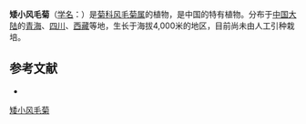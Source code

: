 {{Speciesbox
| name = 矮小风毛菊
| status = 
| status_system = 
| image =
| genus = Saussurea
| species = pumila
| authority = C. Winkl.
}}

'''矮小风毛菊'''（[[学名|学名]]：{{lang|la|''Saussurea pumila''}}）是[[菊科|菊科]][[风毛菊属|风毛菊属]]的植物，是中国的特有植物。分布于[[中国大陆|中国大陆]]的[[青海|青海]]、[[四川|四川]]、[[西藏|西藏]]等地，生长于海拔4,000米的地区，目前尚未由人工引种栽培。

== 参考文献 ==
<div class="references-small">
* {{cite web| url =http://www.bioinfo.cn/db05/KmzwSpecies.php?action=view&id=5426| title =矮小风毛菊| work =《中国高等植物数据库全库》| publisher =中国科学院微生物研究所| author =昆明植物研究所| accessdate =2009-02-24| deadurl =yes| archiveurl =https://web.archive.org/web/20160305033202/http://www.bioinfo.cn/db05/KmzwSpecies.php?action=view&id=5426| archivedate =2016-03-05}}
</div>
{{Taxonbar|from=Q15226985}}

[[Category:风毛菊属|矮小风毛菊]]


{{植物小作品}}